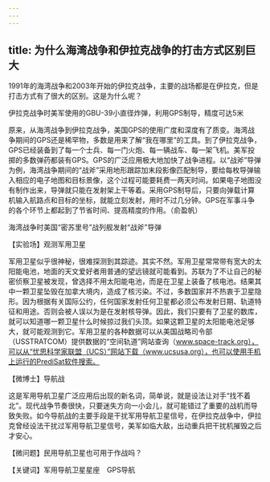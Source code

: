 ```yaml
---
---
---
```

title: 为什么海湾战争和伊拉克战争的打击方式区别巨大
---




1991年的海湾战争和2003年开始的伊拉克战争，主要的战场都是在伊拉克，但是打击方式有了很大的区别。这是为什么呢？

伊拉克战争时美军使用的GBU-39小直径炸弹，利用GPS制导，精度可达5米



原来，从海湾战争到伊拉克战争，美国GPS的使用广度和深度有了质变。海湾战争期间的GPS还是稀罕物，多数是用来了解“我在哪里”的工具。到了伊拉克战争，GPS已经装备到了每一个士兵、每一门火炮、每一辆战车、每一架飞机。美军投掷的多数弹药都装有GPS。GPS的广泛应用极大地加快了战争进程。以“战斧”导弹为例，海湾战争期间的“战斧”采用地形跟踪加末段影像匹配制导，要给每枚导弹输入相应的电子地图和目标景像，这个过程可能要耗费一两天时间。如果电子地图没有制作出来，导弹就只能在发射架上干等着。采用GPS制导后，只要向弹载计算机输入航路点和目标的坐标，就能立刻发射，用时不过几分钟。GPS在军事斗争的各个环节上都起到了节省时间、提高精度的作用。（俞盈帆）

海湾战争时美国“密苏里号”战列舰发射“战斧”导弹





【实验场】观测军用卫星

军用卫星似乎很神秘，很难探测到其踪迹。其实不然。军用卫星常常带有宽大的太阳能电池，地面的天文爱好者用普通的望远镜就可能看到。苏联为了不让自己的秘密侦察卫星被发现，曾选择不用太阳能电池，而是在卫星上装备了核电池。结果其中一颗卫星坠毁在加拿大境内，造成了核污染。不过，多数国家并不热衷于卫星隐形。因为根据有关国际公约，任何国家发射任何卫星都必须公布发射日期、轨道特征和用途。否则会被人误以为是在发射核导弹。因此，我们只要有了卫星的数库，就可以知道哪一颗卫星什么时候掠过我们头顶。如果这颗卫星的太阳能电池足够大，就可能观测到它。军用卫星的各种数据可以从美国战略司令部（USSTRATCOM）提供数据的“空间轨道”网站查询（www.space-track.org），可以从“忧思科学家联盟（UCS）”网站下载（www.ucsusa.org），也可以使用手机上运行的PrediSat软件搜索。

【微博士】导航战

这是军用导航卫星广泛应用后出现的新名词，简单说，就是设法让对手“找不着北”。现代战争节奏很快，只要迷失方向一小会儿，就可能错过了重要的战机而导致失败。如今导航战的主要手段是干扰军用导航卫星信号，在伊拉克战争中，伊拉克曾经设法干扰过军用导航卫星信号，美军如临大敌，出动重兵把干扰机摧毁之后才安心。

【微问题】民用导航卫星也可用于作战吗？

【关键词】军用导航卫星星座　GPS导航